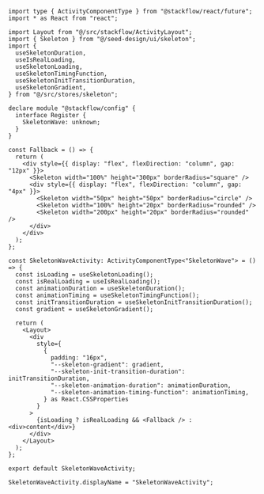```tsx copy
import type { ActivityComponentType } from "@stackflow/react/future";
import * as React from "react";

import Layout from "@/src/stackflow/ActivityLayout";
import { Skeleton } from "@/seed-design/ui/skeleton";
import {
  useSkeletonDuration,
  useIsRealLoading,
  useSkeletonLoading,
  useSkeletonTimingFunction,
  useSkeletonInitTransitionDuration,
  useSkeletonGradient,
} from "@/src/stores/skeleton";

declare module "@stackflow/config" {
  interface Register {
    SkeletonWave: unknown;
  }
}

const Fallback = () => {
  return (
    <div style={{ display: "flex", flexDirection: "column", gap: "12px" }}>
      <Skeleton width="100%" height="300px" borderRadius="square" />
      <div style={{ display: "flex", flexDirection: "column", gap: "4px" }}>
        <Skeleton width="50px" height="50px" borderRadius="circle" />
        <Skeleton width="100%" height="20px" borderRadius="rounded" />
        <Skeleton width="200px" height="20px" borderRadius="rounded" />
      </div>
    </div>
  );
};

const SkeletonWaveActivity: ActivityComponentType<"SkeletonWave"> = () => {
  const isLoading = useSkeletonLoading();
  const isRealLoading = useIsRealLoading();
  const animationDuration = useSkeletonDuration();
  const animationTiming = useSkeletonTimingFunction();
  const initTransitionDuration = useSkeletonInitTransitionDuration();
  const gradient = useSkeletonGradient();

  return (
    <Layout>
      <div
        style={
          {
            padding: "16px",
            "--skeleton-gradient": gradient,
            "--skeleton-init-transition-duration": initTransitionDuration,
            "--skeleton-animation-duration": animationDuration,
            "--skeleton-animation-timing-function": animationTiming,
          } as React.CSSProperties
        }
      >
        {isLoading ? isRealLoading && <Fallback /> : <div>content</div>}
      </div>
    </Layout>
  );
};

export default SkeletonWaveActivity;

SkeletonWaveActivity.displayName = "SkeletonWaveActivity";

```

